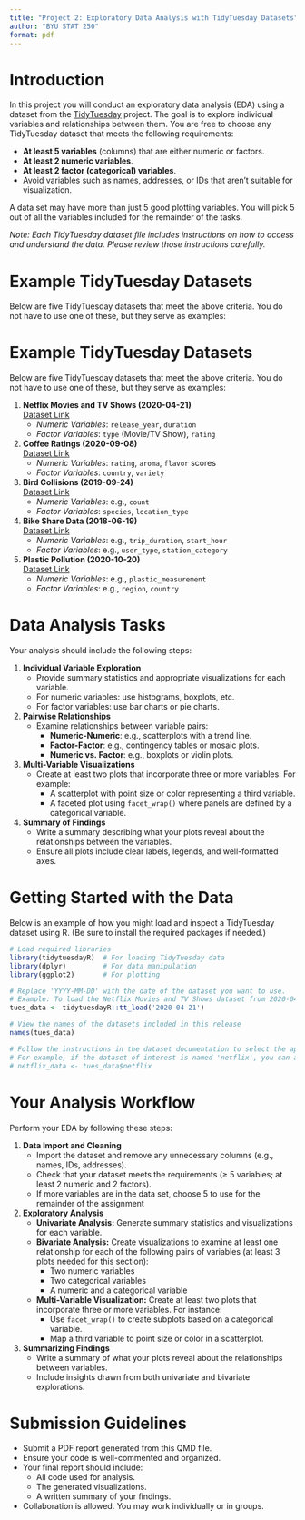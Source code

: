 ```yaml
---
title: "Project 2: Exploratory Data Analysis with TidyTuesday Datasets"
author: "BYU STAT 250"
format: pdf
---
```


# Introduction

In this project you will conduct an exploratory data analysis (EDA) using a dataset from the [TidyTuesday](https://github.com/rfordatascience/tidytuesday) project. The goal is to explore individual variables and relationships between them. You are free to choose any TidyTuesday dataset that meets the following requirements:

- **At least 5 variables** (columns) that are either numeric or factors.
- **At least 2 numeric variables**.
- **At least 2 factor (categorical) variables**.
- Avoid variables such as names, addresses, or IDs that aren’t suitable for visualization.

A data set may have more than just 5 good plotting variables. You will pick 5 out of all the variables included for the remainder of the tasks. 

*Note: Each TidyTuesday dataset file includes instructions on how to access and understand the data. Please review those instructions carefully.*

# Example TidyTuesday Datasets

Below are five TidyTuesday datasets that meet the above criteria. You do not have to use one of these, but they serve as examples:

# Example TidyTuesday Datasets

Below are five TidyTuesday datasets that meet the above criteria. You do not have to use one of these, but they serve as examples:

1. **Netflix Movies and TV Shows (2020-04-21)**  
   [Dataset Link](https://github.com/rfordatascience/tidytuesday/tree/master/data/2020/2020-04-21)  
   - *Numeric Variables*: `release_year`, `duration`  
   - *Factor Variables*: `type` (Movie/TV Show), `rating`

2. **Coffee Ratings (2020-09-08)**  
   [Dataset Link](https://github.com/rfordatascience/tidytuesday/tree/master/data/2020/2020-09-08)  
   - *Numeric Variables*: `rating`, `aroma`, `flavor` scores  
   - *Factor Variables*: `country`, `variety`

3. **Bird Collisions (2019-09-24)**  
   [Dataset Link](https://github.com/rfordatascience/tidytuesday/tree/master/data/2019/2019-09-24)  
   - *Numeric Variables*: e.g., `count`  
   - *Factor Variables*: `species`, `location_type`

4. **Bike Share Data (2018-06-19)**  
   [Dataset Link](https://github.com/rfordatascience/tidytuesday/tree/master/data/2018/2018-06-19)  
   - *Numeric Variables*: e.g., `trip_duration`, `start_hour`  
   - *Factor Variables*: e.g., `user_type`, `station_category`

5. **Plastic Pollution (2020-10-20)**  
   [Dataset Link](https://github.com/rfordatascience/tidytuesday/tree/master/data/2020/2020-10-20)  
   - *Numeric Variables*: e.g., `plastic_measurement`  
   - *Factor Variables*: e.g., `region`, `country`


# Data Analysis Tasks

Your analysis should include the following steps:

1. **Individual Variable Exploration**
   - Provide summary statistics and appropriate visualizations for each variable.
   - For numeric variables: use histograms, boxplots, etc.
   - For factor variables: use bar charts or pie charts.

2. **Pairwise Relationships**
   - Examine relationships between variable pairs:
     - **Numeric-Numeric**: e.g., scatterplots with a trend line.
     - **Factor-Factor**: e.g., contingency tables or mosaic plots.
     - **Numeric vs. Factor**: e.g., boxplots or violin plots.

3. **Multi-Variable Visualizations**
   - Create at least two plots that incorporate three or more variables. For example:
     - A scatterplot with point size or color representing a third variable.
     - A faceted plot using `facet_wrap()` where panels are defined by a categorical variable.

4. **Summary of Findings**
   - Write a summary describing what your plots reveal about the relationships between the variables.
   - Ensure all plots include clear labels, legends, and well-formatted axes.

# Getting Started with the Data

Below is an example of how you might load and inspect a TidyTuesday dataset using R. (Be sure to install the required packages if needed.)

```r
# Load required libraries
library(tidytuesdayR)  # For loading TidyTuesday data
library(dplyr)         # For data manipulation
library(ggplot2)       # For plotting

# Replace 'YYYY-MM-DD' with the date of the dataset you want to use.
# Example: To load the Netflix Movies and TV Shows dataset from 2020-04-21:
tues_data <- tidytuesdayR::tt_load('2020-04-21')

# View the names of the datasets included in this release
names(tues_data)

# Follow the instructions in the dataset documentation to select the appropriate data frame.
# For example, if the dataset of interest is named 'netflix', you can access it via:
# netflix_data <- tues_data$netflix
```


# Your Analysis Workflow

Perform your EDA by following these steps:

1. **Data Import and Cleaning**
   - Import the dataset and remove any unnecessary columns (e.g., names, IDs, addresses).
   - Check that your dataset meets the requirements (≥ 5 variables; at least 2 numeric and 2 factors).
   - If more variables are in the data set, choose 5 to use for the remainder of the assignment

2. **Exploratory Analysis**
   - **Univariate Analysis:** Generate summary statistics and visualizations for each variable.
   - **Bivariate Analysis:** Create visualizations to examine at least one relationship for each of the following pairs of variables (at least 3 plots needed for this section):
     - Two numeric variables
     - Two categorical variables
     - A numeric and a categorical variable
   - **Multi-Variable Visualization:** Create at least two plots that incorporate three or more variables. For instance:
     - Use `facet_wrap()` to create subplots based on a categorical variable.
     - Map a third variable to point size or color in a scatterplot.

3. **Summarizing Findings**
   - Write a summary of what your plots reveal about the relationships between variables.
   - Include insights drawn from both univariate and bivariate explorations.

# Submission Guidelines

- Submit a PDF report generated from this QMD file.
- Ensure your code is well-commented and organized.
- Your final report should include:
  - All code used for analysis.
  - The generated visualizations.
  - A written summary of your findings.
- Collaboration is allowed. You may work individually or in groups.

